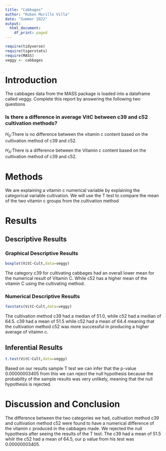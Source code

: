 ```yaml
---
title: "Cabbages"
author: "Ruben Murillo Villa"
date: "Summer 2022"
output:
  html_document:
    df_print: paged
---
```


```r
require(tidyverse)
require(tigerstats)
require(MASS)
veggy <- cabbages
```

# Introduction

<!--In this section you explain what you are trying to show.  Where did the data come from?  What is the research or other question you are trying to answer?!-->
 The cabbages data from the MASS package is loaded into a dataframe called veggy. Complete this report by answering the following two questions  
 
### Is there a difference in average VitC between c39 and c52 cultivation methods?  
$H_0$:There is no difference between the vitamin c content based on the cultivation method of c39 and c52.

$H_A$:There is a difference between the Vitamin c content based on the cultivation method of c39 and c52.

# Methods
We are explaining a vitamin c numerical variable by explaining  the categorical variable cultivation. We will use the T test to compare the mean of the two vitamin c groups from the cultivation method
<!--Decide on your methods:  use "variable analysis" or other appropriate descriptors.  Make sure to choose at least one graphical method and at least one numerical method.!-->

# Results

<!--Divide this section into two sub-sections:  One for your descriptive  results and one for your inferential results.!-->

## Descriptive Results

### Graphical Descriptive Results
```r
boxplot(VitC~Cult,data=veggy)
```
<!--Graphical results here.  Make sure to show your code.  Provide appropriate labels for axes, giving units if possible, and provide a good title for the graph, too.  Use the graphical results to describe the patterns if any that exist in the data as focused toward the research question!-->

The category c39 for cultivating cabbages had an overall lower mean for the numerical result of Vitamin C. While c52 has a higher mean of the vitamin C using the cultivating method.

### Numerical Descriptive Results

```r
favstats(VitC~Cult,data=veggy)
```

The cultivation method c39 had a median of 51.0, while c52 had a median of 64.5. c39 had a mean of 51.5 while c52 had a mean of 64.4 meaning that the cultivation method c52 was more successful in producing a higher average of vitaimn c. 

<!--Numerical results go here. Use the numerical results to describe the patterns if any that exist in the data as focused toward the research question!-->

## Inferential Results

```r
t.test(VitC~Cult,data=veggy)
```

Based on our results sample T test we can infer that the p-value 0.00000003405 from this we can reject the null hypothesis because the probability of the sample results was very unlikely, meaning that the null hypothesis is rejected.

<!--State hypothesis clearly.  Make sure your discussion of the inferential test covers all the aspects that the test output produces, such as test statistic, p-value etc.  Make a decision about the null hypothesis, explain the assumptions on which the selected test/procedure was based, and why the chosen procedure satisfys the assumptions and is appropriate to answer the research question!-->


# Discussion and Conclusion

The difference between the two categories we had, cultivation method c39 and cultivation method c52 were found to have a numerical difference of the vitamin c produced in the cabbages made. We rejected the null hypothesis after seeing the results of the T test. The c39 had a mean of 51.5 whilr the c52 had a mean of 64.5, our p value from his test was 0.00000003405.  

<!--Discussion and conclusion here.  If you found a relationship be sure to consider whether the relationship occurs because one of the variavbles causes the other, or whether they perhasps are related for some other reason.  Watch the chapter 6 videos from the GeorgeTown videos collection.!-->
